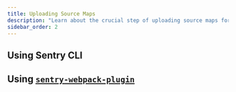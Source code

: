 ```yaml
---
title: Uploading Source Maps
description: "Learn about the crucial step of uploading source maps for the JavaScript SDK."
sidebar_order: 2
---
```


<PlatformContent includePath="sourcemaps/upload/primer" />

## Using Sentry CLI

<PlatformContent includePath="sourcemaps/upload/cli" />

## Using [`sentry-webpack-plugin`](https://github.com/getsentry/sentry-webpack-plugin)

<PlatformContent includePath="sourcemaps/upload/webpack" />
